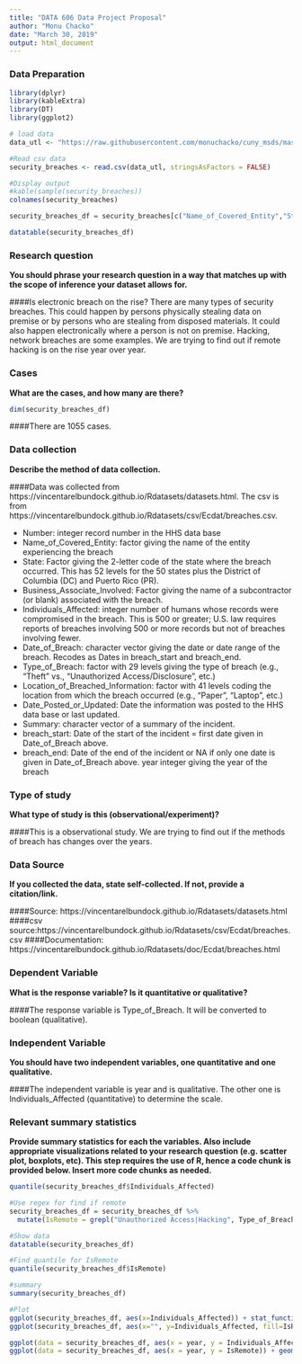 ```yaml
---
title: "DATA 606 Data Project Proposal"
author: "Monu Chacko"
date: "March 30, 2019"
output: html_document
---
```


### Data Preparation

```r
library(dplyr)
library(kableExtra)
library(DT)
library(ggplot2)

# load data
data_utl <- "https://raw.githubusercontent.com/monuchacko/cuny_msds/master/data_606/security_breaches.csv"

#Read csv data
security_breaches <- read.csv(data_utl, stringsAsFactors = FALSE)

```

```r
#Display output
#kable(sample(security_breaches))
colnames(security_breaches)

security_breaches_df = security_breaches[c("Name_of_Covered_Entity","State","Individuals_Affected","Date_of_Breach","Type_of_Breach","Location_of_Breached_Information","breach_start","breach_end","year")]

datatable(security_breaches_df)

```

### Research question 

**You should phrase your research question in a way that matches up with the scope of inference your dataset allows for.**

####Is electronic breach on the rise? There are many types of security breaches. This could happen by persons physically stealing data on premise or by persons who are stealing from disposed materials. It could also happen electronically where a person is not on premise. Hacking, network breaches are some examples. We are trying to find out if remote hacking is on the rise year over year.


### Cases 

**What are the cases, and how many are there?**

```r
dim(security_breaches_df)
```

####There are 1055 cases.

### Data collection 

**Describe the method of data collection.**

####Data was collected from https://vincentarelbundock.github.io/Rdatasets/datasets.html. The csv is from https://vincentarelbundock.github.io/Rdatasets/csv/Ecdat/breaches.csv.

- Number: integer record number in the HHS data base 
- Name_of_Covered_Entity: factor giving the name of the entity experiencing the breach 
- State: Factor giving the 2-letter code of the state where the breach occurred. This has 52 levels for the 50 states plus the District of Columbia (DC) and Puerto Rico (PR). 
- Business_Associate_Involved: Factor giving the name of a subcontractor (or blank) associated with the breach. 
- Individuals_Affected: integer number of humans whose records were compromised in the breach. This is 500 or greater; U.S. law requires reports of breaches involving 500 or more records but not of breaches involving fewer. 
- Date_of_Breach: character vector giving the date or date range of the breach. Recodes as Dates in breach_start and breach_end. 
- Type_of_Breach: factor with 29 levels giving the type of breach (e.g., "Theft" vs., "Unauthorized Access/Disclosure", etc.) 
- Location_of_Breached_Information: factor with 41 levels coding the location from which the breach occurred (e.g., "Paper", "Laptop", etc.) 
- Date_Posted_or_Updated: Date the information was posted to the HHS data base or last updated. 
- Summary: character vector of a summary of the incident. 
- breach_start: Date of the start of the incident = first date given in Date_of_Breach above. 
- breach_end: Date of the end of the incident or NA if only one date is given in Date_of_Breach above. year integer giving the year of the breach 

### Type of study 

**What type of study is this (observational/experiment)?**

####This is a observational study. We are trying to find out if the methods of breach has changes over the years.

### Data Source 

**If you collected the data, state self-collected. If not, provide a citation/link.**

####Source: https://vincentarelbundock.github.io/Rdatasets/datasets.html
####csv source:https://vincentarelbundock.github.io/Rdatasets/csv/Ecdat/breaches.csv
####Documentation: https://vincentarelbundock.github.io/Rdatasets/doc/Ecdat/breaches.html


### Dependent Variable

**What is the response variable? Is it quantitative or qualitative?**

####The response variable is Type_of_Breach. It will be converted to boolean (qualitative).

### Independent Variable

**You should have two independent variables, one quantitative and one qualitative.**

####The independent variable is year and is qualitative. The other one is Individuals_Affected (quantitative) to determine the scale.


### Relevant summary statistics 

**Provide summary statistics for each the variables. Also include appropriate visualizations related to your research question (e.g. scatter plot, boxplots, etc). This step requires the use of R, hence a code chunk is provided below. Insert more code chunks as needed.**



```r
quantile(security_breaches_df$Individuals_Affected)

#Use regex for find if remote
security_breaches_df = security_breaches_df %>%
  mutate(IsRemote = grepl("Unauthorized Access|Hacking", Type_of_Breach , ignore.case = TRUE))

#Show data
datatable(security_breaches_df)

#Find quantile for IsRemote
quantile(security_breaches_df$IsRemote)

#summary
summary(security_breaches_df)

#Plot
ggplot(security_breaches_df, aes(x=Individuals_Affected)) + stat_function(fun = dnorm) + geom_histogram()
ggplot(security_breaches_df, aes(x="", y=Individuals_Affected, fill=IsRemote)) + geom_bar(width = 1, stat = "identity")

ggplot(data = security_breaches_df, aes(x = year, y = Individuals_Affected)) + geom_line(color = "#FC4E07", size = 2)
ggplot(data = security_breaches_df, aes(x = year, y = IsRemote)) + geom_line(color = "#FC4E07", size = 2)
```

